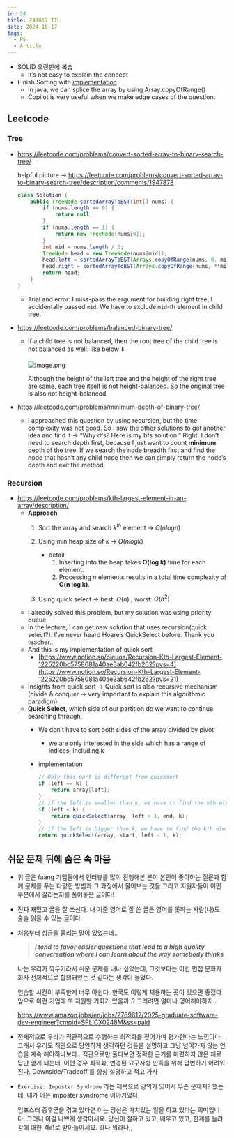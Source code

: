 ```yaml
---
id: 24
title: 241017 TIL
date: 2024-10-17
tags:
  - PS
  - Article
---
```


- SOLID 오랜만에 복습
    - It’s not easy to explain the concept
- Finish Sorting with [implementation](https://github.com/kyY00n/algorithm/commit/c66b86a227d570d295aca8f93570cd10be947caa)
    - In java, we can splice the array by using Array.copyOfRange()
    - Copilot is very useful when we make edge cases of the question.

## Leetcode

### Tree

- https://leetcode.com/problems/convert-sorted-array-to-binary-search-tree/
    
    helpful picture → https://leetcode.com/problems/convert-sorted-array-to-binary-search-tree/description/comments/1947878
    
    ```java
    class Solution {
        public TreeNode sortedArrayToBST(int[] nums) {
            if (nums.length == 0) {
                return null;
            }
            if (nums.length == 1) {
                return new TreeNode(nums[0]);
            }
            int mid = nums.length / 2;
            TreeNode head = new TreeNode(nums[mid]);
            head.left = sortedArrayToBST(Arrays.copyOfRange(nums, 0, mid));
            head.right = sortedArrayToBST(Arrays.copyOfRange(nums, **mid + 1**, nums.length));
            return head;
        }
    }
    ```
    
    - Trial and error: I miss-pass the argument for building right tree, I accidentally passed `mid`. We have to exclude `mid`-th element in child tree.
- https://leetcode.com/problems/balanced-binary-tree/
    - If a child tree is not balanced, then the root tree of the child tree is not balanced as well. like below ⬇️
        
        ![image.png](https://prod-files-secure.s3.us-west-2.amazonaws.com/059ee5ba-7241-46e6-a8ae-a2a48659a3d3/db8fcc46-5f4b-49d9-9cee-a5390c053fd1/image.png)
        
        Although the height of the left tree and the height of the right tree are same, each tree itself is not height-balanced. So the original tree is also not height-balanced.
        
- https://leetcode.com/problems/minimum-depth-of-binary-tree/
    - I approached this question by using recursion, but the time complexity was not good. So I saw the other solutions to get another idea and find it → “Why dfs? Here is my bfs solution.” Right. I don’t need to search depth first, because I just want to count **minimum** depth of the tree. If we search the node breadth first and find the node that hasn’t any child node then we can simply return the node’s depth and exit the method.

### Recursion

- https://leetcode.com/problems/kth-largest-element-in-an-array/description/
    - **Approach**
        1. Sort the array and search $k^{th}$ element → $O(nlogn)$
        2. Using min heap size of $k$ → $O(nlogk)$
            - detail
                1. Inserting into the heap takes **O(log k)** time for each element.
                2. Processing *n* elements results in a total time complexity of **O(n log k)**.
                
        3. Using quick select → best: $O(n)$ , worst: $O(n^2)$
    - I already solved this problem, but my solution was using priority queue.
    - In the lecture, I can get new solution that uses recursion(quick select?). I’ve never heard Hoare’s QuickSelect before. Thank you teacher..
    - And this is my implementation of quick sort
        - [https://www.notion.so/oieuoa/Recursion-Kth-Largest-Element-1225220bc5758081a40ae3ab642fb262?pvs=4](https://www.notion.so/Recursion-Kth-Largest-Element-1225220bc5758081a40ae3ab642fb262?pvs=21)
    - Insights from quick sort → Quick sort is also recursive mechanism (divide & conquer → very important to explain this algorithmic paradigm)
    - **Quick Select**, which side of our partition do we want to continue searching through.
        - We don’t have to sort both sides of the array divided by pivot
            - we are only interested in the side which has a range of indices, including k
        - implementation
            
            ```java
            // Only this part is different from quicksort
            if (left == k) {
                return array[left];
            }
            // if the left is smaller than k, we have to find the kth element on the right side
            if (left < k) {
                return quickSelect(array, left + 1, end, k);
            }
            // if the left is bigger than k, we have to find the kth element on the left side
            return quickSelect(array, start, left - 1, k);
            ```

## 쉬운 문제 뒤에 숨은 속 마음

- 위 글은 faang 기업들에서 인터뷰를 많이 진행해본 분이 본인이 좋아하는 질문과 함께 문제를 푸는 다양한 방법과 그 과정에서 물어보는 것들 그리고 지원자들이 어떤 부분에서 갈리는지를 풀어놓은 글이다!
- 진짜 재밌고 글을 잘 쓰신다. 내 기준 영어로 잘 쓴 글은 영어를 못하는 사람(나)도 술술 읽을 수 있는 글이다.
- 처음부터 심금을 울리는 말이 있었는데..
    
    > ***I tend to favor easier questions that lead to a high quality conversation where I can learn about the way somebody thinks***
    > 
    
    나는 우리가 깍두기라서 쉬운 문제를 내나 싶었는데, 그것보다는 이런 면접 문화가 회사 전체적으로 합의돼있는 것 같다는 생각이 들었다.
    
    연습할 시간이 부족한게 너무 아쉽다. 한국도 이렇게 채용하는 곳이 있으면 좋겠다. 앞으로 이런 기업에 또 지원할 기회가 있을까..? 그러려면 얼마나 영어해야하지..
    
    https://www.amazon.jobs/en/jobs/2769612/2025-graduate-software-dev-engineer?cmpid=SPLICX0248M&ss=paid
    
- 전체적으로 우리가 직관적으로 수행하는 최적화를 짚어가며 평가한다는 느낌이다. 그래서 우리도 직관으로 당연하게 생각하던 것들을 설명하고 그냥 넘어가지 않는 연습을 계속 해야하나보다.. 직관으로만 풀다보면 정확한 근거를 마련하지 않은 채로 답만 얻게 되는데, 이런 경우 최적화, 변경된 요구사항 만족을 위해 답변하기 어려워진다. Downside/Tradeoff 를 항상 설명하고 적고 가자

- `Exercise: Imposter Syndrome` 라는 제목으로 강의가 있어서 무슨 문제지? 했는데, 내가 아는 imposter syndrome 이야기였다.
    
    임포스터 증후군을 겪고 있다면 이는 당신은 가치있는 일을 하고 있다는 의미입니다. 그러니 이걸 나쁘게 생각마세요. 당신이 잘하고 있고, 배우고 있고, 한계를 늘려감에 대한 격려로 받아들이세요. 라나 뭐라나,,